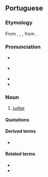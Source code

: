 ==Portuguese==

===Etymology===
From {{inh|pt|roa-opt|juyz}}, {{m|roa-opt|juiz}}, {{m|roa-opt|joiz}}, from {{inh|pt|la|iūdex}}.

===Pronunciation===
* {{a|Portugal}} {{IPA|/ʒuˈiʃ/|lang=pt}}
* {{a|Brazil}} {{IPA|/ˈʒwis/|/ˈʒwiʃ/|lang=pt}}
* {{hyphenation|ju|iz|lang=pt}}
* {{rhymes|is|lang=pt}}

===Noun===
{{pt-noun|m|juízes|f=juíza}}

# [[judge]]

====Quotations====
{{seeCites|lang=pt}}

====Derived terms====
* {{l|pt|juiz de paz}}

====Related terms====
* {{l|pt|juízo}}
* {{l|pt|julgar}}

{{C|pt|Law|Occupations}}